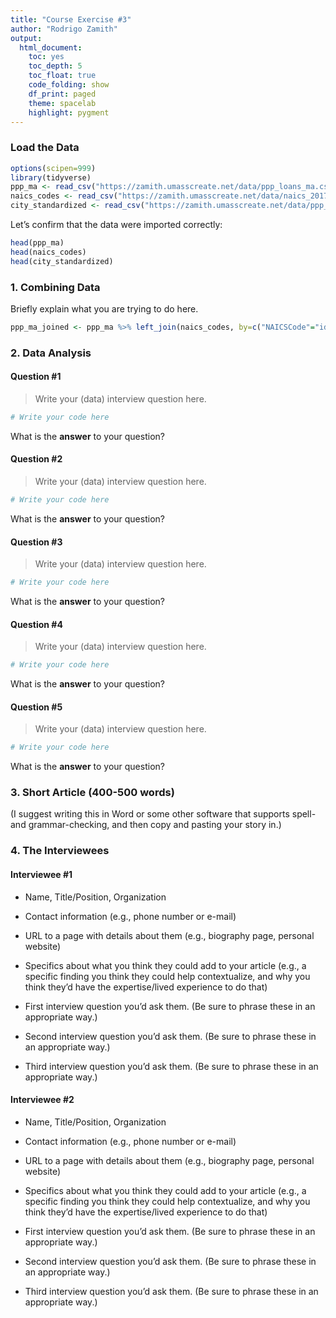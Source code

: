 ```yaml
---
title: "Course Exercise #3"
author: "Rodrigo Zamith"
output:
  html_document:
    toc: yes
    toc_depth: 5
    toc_float: true
    code_folding: show
    df_print: paged
    theme: spacelab
    highlight: pygment
---
```


### Load the Data

```r
options(scipen=999)
library(tidyverse)
ppp_ma <- read_csv("https://zamith.umasscreate.net/data/ppp_loans_ma.csv", col_types=cols(LoanAmount="d"))
naics_codes <- read_csv("https://zamith.umasscreate.net/data/naics_2017.csv")
city_standardized <- read_csv("https://zamith.umasscreate.net/data/ppp_cities_standardized_names.csv")
```

Let's confirm that the data were imported correctly:

```r
head(ppp_ma)
head(naics_codes)
head(city_standardized)
```


### 1. Combining Data

Briefly explain what you are trying to do here.

```r
ppp_ma_joined <- ppp_ma %>% left_join(naics_codes, by=c("NAICSCode"="id")) %>% rename(NAICSName=name) %>% left_join(city_standardized, by="City")
```

### 2. Data Analysis

#### Question #1

> Write your (data) interview question here.

```r
# Write your code here
```

What is the **answer** to your question?

#### Question #2

> Write your (data) interview question here.

```r
# Write your code here
```

What is the **answer** to your question?

#### Question #3

> Write your (data) interview question here.

```r
# Write your code here
```

What is the **answer** to your question?

#### Question #4

> Write your (data) interview question here.

```r
# Write your code here
```

What is the **answer** to your question?

#### Question #5

> Write your (data) interview question here.

```r
# Write your code here
```

What is the **answer** to your question?

### 3. Short Article (400-500 words)

(I suggest writing this in Word or some other software that supports spell- and grammar-checking, and then copy and pasting your story in.)

### 4. The Interviewees

#### Interviewee #1

- Name, Title/Position, Organization
- Contact information (e.g., phone number or e-mail)
- URL to a page with details about them (e.g., biography page, personal website)
- Specifics about what you think they could add to your article (e.g., a specific finding you think they could help contextualize, and why you think they'd have the expertise/lived experience to do that)

- First interview question you'd ask them. (Be sure to phrase these in an appropriate way.)
- Second interview question you'd ask them. (Be sure to phrase these in an appropriate way.)
- Third interview question you'd ask them. (Be sure to phrase these in an appropriate way.)

#### Interviewee #2

- Name, Title/Position, Organization
- Contact information (e.g., phone number or e-mail)
- URL to a page with details about them (e.g., biography page, personal website)
- Specifics about what you think they could add to your article (e.g., a specific finding you think they could help contextualize, and why you think they'd have the expertise/lived experience to do that)

- First interview question you'd ask them. (Be sure to phrase these in an appropriate way.)
- Second interview question you'd ask them. (Be sure to phrase these in an appropriate way.)
- Third interview question you'd ask them. (Be sure to phrase these in an appropriate way.)
